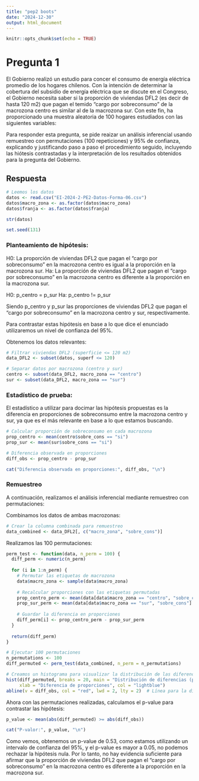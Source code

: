 ```yaml
---
title: "pep2 boots"
date: "2024-12-30"
output: html_document
---
```


```r
knitr::opts_chunk$set(echo = TRUE)
```
# Pregunta 1

El Gobierno realizó un estudio para concer el consumo de energía eléctrica promedio  de los hogares chilenos. Con la intención de determinar la cobertura del subsidio de energía eléctrica que se discute en el Congreso, el Gobierno necesita saber si la proporción de viviendas DFL2 (es decir de hasta 120 m2) que pagan el temido "cargo por sobreconsumo" de la macrozona centro es similar al de la macrozona sur. Con este fin, ha proporcionado una muestra aleatoria de 100 hogares estudiados con las siguientes variables:

Para responder esta pregunta, se pide reaizar un análisis inferencial usando remuestreo con permutaciones (100 repeticiones) y 95% de confianza, explicando y justificando paso a paso el procedimiento seguido, incluyendo las hiótesis contrastadas y la interpretación de los resultados obtenidos para la pregunta del Gobierno.

## Respuesta
```r
# Leemos los datos
datos <- read.csv("EI-2024-2-PE2-Datos-Forma-06.csv")
datos$macro_zona <- as.factor(datos$macro_zona)
datos$franja <- as.factor(datos$franja)

str(datos)

set.seed(131)
```

### Planteamiento de hipótesis:
H0: La proporción de viviendas DFL2 que pagan el "cargo por sobreconsumo" en la macrozona centro es igual a la proporción en la macrozona sur. 
Ha: La proporción de viviendas DFL2 que pagan el "cargo por sobreconsumo" en la macrozona centro es diferente a la proporción en la macrozona sur.

H0: p_centro = p_sur
Ha: p_centro != p_sur

Siendo p_centro y p_sur las proporciones de viviendas DFL2 que pagan el "cargo por sobreconsumo" en la macrozona centro y sur, respectivamente.

Para contrastar estas hipótesis en base a lo que dice el enunciado utilizaremos un nivel de confianza del 95%.

Obtenemos los datos relevantes:

```r
# Filtrar viviendas DFL2 (superficie <= 120 m2)
data_DFL2 <- subset(datos, superf <= 120)

# Separar datos por macrozona (centro y sur)
centro <- subset(data_DFL2, macro_zona == "centro")
sur <- subset(data_DFL2, macro_zona == "sur")
```

### Estadístico de prueba:

El estadístico a utilizar para docimar las hipótesis propuestas es la diferencia en proporciones de sobreconsumo entre la macrozona centro y sur, ya que es el más relevante en base a lo que estamos buscando.
```r
# Calcular proporción de sobreconsumo en cada macrozona
prop_centro <- mean(centro$sobre_cons == "si")
prop_sur <- mean(sur$sobre_cons == "si")

# Diferencia observada en proporciones
diff_obs <- prop_centro - prop_sur

cat("Diferencia observada en proporciones:", diff_obs, "\n")
```


### Remuestreo
A continuación, realizamos el análisis inferencial mediante remuestreo con permutaciones:

Combinamos los datos de ambas macrozonas:

```r
# Crear la columna combinada para remuestreo
data_combined <- data_DFL2[, c("macro_zona", "sobre_cons")]
```

Realizamos las 100 permutaciones:
```r
perm_test <- function(data, n_perm = 100) {
  diff_perm <- numeric(n_perm)
  
  for (i in 1:n_perm) {
    # Permutar las etiquetas de macrozona
    data$macro_zona <- sample(data$macro_zona)
    
    # Recalcular proporciones con las etiquetas permutadas
    prop_centro_perm <- mean(data[data$macro_zona == "centro", "sobre_cons"] == "si")
    prop_sur_perm <- mean(data[data$macro_zona == "sur", "sobre_cons"] == "si")
    
    # Guardar la diferencia en proporciones
    diff_perm[i] <- prop_centro_perm - prop_sur_perm
  }
  
  return(diff_perm)
}

# Ejecutar 100 permutaciones
n_permutations <- 100
diff_permuted <- perm_test(data_combined, n_perm = n_permutations)

# Creamos un histograma para visualizar la distribución de las diferencias
hist(diff_permuted, breaks = 20, main = "Distribución de diferencias (perm.)",
     xlab = "Diferencia de proporciones", col = "lightblue")
abline(v = diff_obs, col = "red", lwd = 2, lty = 2)  # Línea para la diferencia observada

```

Ahora con las permutaciones realizadas, calculamos el p-value para contrastar las hipótesis:
```r
p_value <- mean(abs(diff_permuted) >= abs(diff_obs))

cat("P-valor:", p_value, "\n")
```

Como vemos, obtenemos un p-value de 0.53, como estamos utilizando un intervalo de confianza del 95%, y el p-value es mayor a 0.05, no podemos rechazar la hipótesis nula. Por lo tanto, no hay evidencia suficiente para afirmar que la proporción de viviendas DFL2 que pagan el "cargo por sobreconsumo" en la macrozona centro es diferente a la proporción en la macrozona sur.







